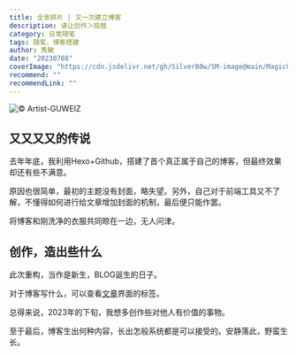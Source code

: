 ```yaml
---
title: 全息碎片 | 又一次建立博客
description: 请让创作＞捣鼓
category: 日常随笔
tags: 随笔，博客搭建
author: 隽敏
date: "20230708"
coverImage: "https://cdn.jsdelivr.net/gh/SilverB0w/SM-image@main/MagicGirl-2.jpg"
recommend: ""
recommendLink: ""
---
```


![© Artist-GUWEIZ](https://cdn.jsdelivr.net/gh/SilverB0w/SM-image@main/MagicGirl-2.jpg)

## 又又又又的传说
去年年底，我利用Hexo+Github，搭建了首个真正属于自己的博客，但最终效果却还有些不满意。

原因也很简单，最初的主题没有封面，略失望。另外，自己对于前端工具又不了解，不懂得如何进行给文章增加封面的机制，最后便只能作罢。

将博客和刚洗净的衣服共同晾在一边，无人问津。

## 创作，造出些什么
此次重构，当作是新生，BLOG诞生的日子。

对于博客写什么，可以查看[文章](https://www.silver-moon.cc/blog)界面的标签。

总得来说，2023年的下旬，我想多创作些对他人有价值的事物。

至于最后，博客生出何种内容，长出怎般系统都是可以接受的。安静落此，野蛮生长。
